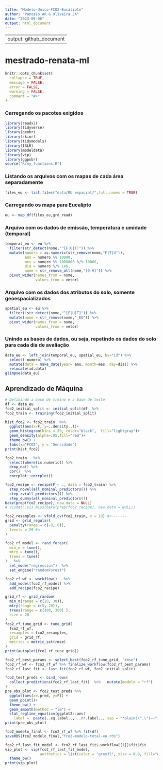 ```yaml
---
title: "Modelo-Unico-FCO2-Eucalipto"
author: "Panosso AR & Oliveira JA"
date: "2023-09-06"
output: html_document
---
```


---
output: github_document
---

# mestrado-renata-ml
```r
knitr::opts_chunk$set(
  collapse = TRUE,
  message = FALSE,
  error = FALSE,
  warning = FALSE,
  comment = "#>"
)
```

### Carregando os pacotes exigidos

```r
library(readxl)
library(tidyverse)
library(geobr)
library(skimr)
library(tidymodels)
library(ISLR)
library(modeldata)
library(vip)
library(ggpubr)
source("R/my_functions.R")
```

### Listando os arquivos com os mapas de cada área separadamente

```r
files_eu <- list.files("data/EU espacial/",full.names = TRUE)
```


### Carregando os mapa para Eucalipto

```r
eu <- map_df(files_eu,grd_read)
```


### Arquivo com os dados de emissão, temperatura e umidade (temporal)

```r
temporal_eu <- eu %>% 
  filter(str_detect(nome,"^[F|U|T]")) %>% 
  mutate(numero = as.numeric(str_remove(nome,"F|T|U")),
         ano = numero %% 10000,
         mes = numero %% 1000000 %/% 10000,
         dia = numero %/% 1e6,
         nome = str_remove_all(nome,"[0-9]")) %>% 
  pivot_wider(names_from = nome, 
              values_from = vetor)
```

### Arquivo com os dados dos atributos do solo, somente geoespacializados

```r
spatial_eu <- eu %>% 
  filter(!str_detect(nome,"^[F|U|T]")) %>% 
  mutate(nome = str_remove(nome,"_EU")) %>% 
  pivot_wider(names_from = nome, 
              values_from = vetor)
```

### Unindo as bases de dados, ou seja, repetindo os dados do solo para cada dia de avaliação

```r
data_eu <- left_join(temporal_eu, spatial_eu, by="id") %>% 
  select(-numero) %>% 
  mutate(data = make_date(year= ano, month=mes, day=dia)) %>% 
  relocate(id,data)
glimpse(data_eu)
```


## Aprendizado de Máquina

```r
# Definindo a base de treino e a base de teste
df <- data_eu
fco2_initial_split <- initial_split(df  %>%                                          select(-c(id,ano,mes,dia,data)) %>%                                           sample_n(trunc(nrow(df)*.75)), prop = 0.75)
fco2_train <- training(fco2_initial_split)

hist_fco2 <- fco2_train  %>%
  ggplot(aes(x=F, y=..density..))+
  geom_histogram(bins = 30, color="black",  fill="lightgray")+
  geom_density(alpha=.05,fill="red")+
  theme_bw() +
  labs(x="FCO2", y = "Densidade")
print(hist_fco2)

fco2_train   %>%    
  select(where(is.numeric)) %>%
  drop_na() %>%
  cor()  %>%
  corrplot::corrplot()

fco2_recipe <- recipe(F ~ ., data = fco2_train) %>%
  step_novel(all_nominal_predictors()) %>%
  step_zv(all_predictors()) %>%
  step_dummy(all_nominal_predictors())
bake(prep(fco2_recipe), new_data = NULL)
# visdat::vis_miss(bake(prep(fco2_recipe), new_data = NULL))

fco2_resamples <- vfold_cv(fco2_train, v = 10) #<-------
grid <- grid_regular(
  penalty(range = c(-8, 0)),
  levels = 20 #<-------
)

fco2_rf_model <- rand_forest(
  min_n = tune(),
  mtry = tune(),
  trees = tune()
)   %>%
  set_mode("regression")  %>%
  set_engine("randomForest")

fco2_rf_wf <- workflow()   %>%
  add_model(fco2_rf_model) %>%
  add_recipe(fco2_recipe)

grid_rf <- grid_random(
  min_n(range = c(20, 30)),
  mtry(range = c(5, 20)),
  trees(range = c(100, 300) ),
  size = 20
)
fco2_rf_tune_grid <- tune_grid(
  fco2_rf_wf,
  resamples = fco2_resamples,
  grid = grid_rf,
  metrics = metric_set(rmse)
)
print(autoplot(fco2_rf_tune_grid))

fco2_rf_best_params <- select_best(fco2_rf_tune_grid, "rmse")
fco2_rf_wf <- fco2_rf_wf %>% finalize_workflow(fco2_rf_best_params)
fco2_rf_last_fit <- last_fit(fco2_rf_wf, fco2_initial_split)

fco2_test_preds <- bind_rows(
  collect_predictions(fco2_rf_last_fit)  %>%   mutate(modelo = "rf")
)
pre_obs_plot <- fco2_test_preds %>%
  ggplot(aes(x=.pred, y=F)) +
  geom_point()+
  theme_bw() +
  geom_smooth(method = "lm") +
  stat_regline_equation(ggplot2::aes(
    label =  paste(..eq.label.., ..rr.label.., sep = "*plain(\",\")~~")))
print(pre_obs_plot)

fco2_modelo_final <- fco2_rf_wf %>% fit(df)
saveRDS(fco2_modelo_final,"fco2-modelo-total-eu.rds")

fco2_rf_last_fit_model <- fco2_rf_last_fit$.workflow[[1]]$fit$fit
vip_plot <- vip(fco2_rf_last_fit_model,
                aesthetics = list(color = "grey35", size = 0.8, fill="orange")) +
  theme_bw()
print(vip_plot)
```

